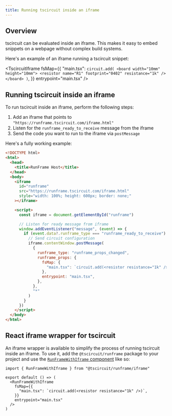 ```yaml
---
title: Running tscircuit inside an iframe
---
```


## Overview

tscircuit can be evaluated inside an iframe. This makes it easy to embed
snippets on a webpage without complex build systems.

Here's an example of an iframe running a tscircuit snippet:


<TscircuitIframe
  fsMap={{
    "main.tsx": `circuit.add(
      <board width="10mm" height="10mm">
        <resistor name="R1" footprint="0402" resistance="1k" />
      </board>
    )`,
  }}
  entrypoint="main.tsx"
/>

## Running tscircuit inside an iframe

To run tscircuit inside an iframe, perform the following steps:

1. Add an iframe that points to `"https://runframe.tscircuit.com/iframe.html"`
2. Listen for the `runframe_ready_to_receive` message from the iframe
3. Send the code you want to run to the iframe via `postMessage`

Here's a fully working example:

```html
<!DOCTYPE html>
<html>
  <head>
    <title>RunFrame Host</title>
  </head>
  <body>
    <iframe
      id="runframe"
      src="https://runframe.tscircuit.com/iframe.html"
      style="width: 100%; height: 600px; border: none;"
    ></iframe>

    <script>
      const iframe = document.getElementById("runframe")

      // Listen for ready message from iframe
      window.addEventListener("message", (event) => {
        if (event.data?.runframe_type === "runframe_ready_to_receive") {
          // Send circuit configuration
          iframe.contentWindow.postMessage(
            {
              runframe_type: "runframe_props_changed",
              runframe_props: {
                fsMap: {
                  "main.tsx": `circuit.add(<resistor resistance="1k" />)`,
                },
                entrypoint: "main.tsx",
              },
            },
            "*"
          )
        }
      })
    </script>
  </body>
</html>
```

## React iframe wrapper for tscircuit

An iframe wrapper is available to simplify the process of running tscircuit
inside an iframe. To use it, add the `@tscircuit/runframe` package to your
project and use the [`RunFrameWithIframe` component](https://github.com/tscircuit/runframe/blob/main/lib/components/RunFrameWithIframe/RunFrameWithIframe.tsx) like so:

```tsx
import { RunFrameWithIframe } from "@tscircuit/runframe/iframe"

export default () => (
  <RunFrameWithIframe
    fsMap={{
      "main.tsx": `circuit.add(<resistor resistance="1k" />)`,
    }}
    entrypoint="main.tsx"
  />
)
```